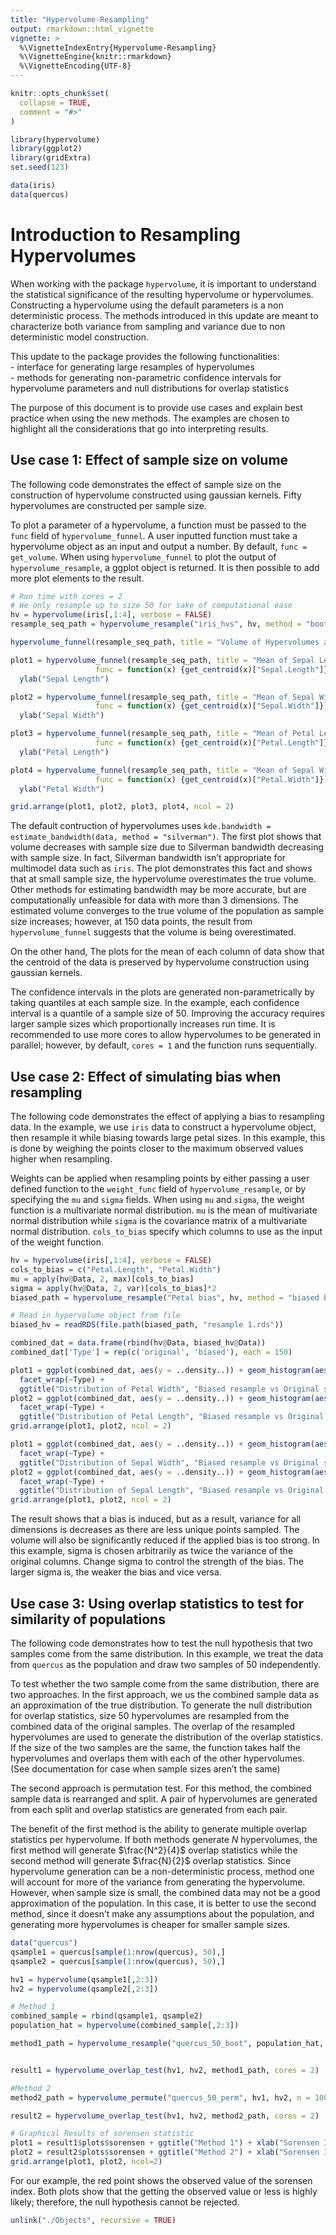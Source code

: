 ```yaml
---
title: "Hypervolume-Resampling"
output: rmarkdown::html_vignette
vignette: >
  %\VignetteIndexEntry{Hypervolume-Resampling}
  %\VignetteEngine{knitr::rmarkdown}
  %\VignetteEncoding{UTF-8}
---
```


```r
knitr::opts_chunk$set(
  collapse = TRUE,
  comment = "#>"
)
```

```r
library(hypervolume)
library(ggplot2)
library(gridExtra)
set.seed(123)
```

```r
data(iris)
data(quercus)
```

# Introduction to Resampling Hypervolumes
When working with the package `hypervolume`, it is important to understand the statistical significance of the resulting hypervolume or hypervolumes. Constructing a hypervolume using the default parameters is a non deterministic process. The methods introduced in this update are meant to characterize both variance from sampling and variance due to non deterministic model construction.   

This update to the package provides the following functionalities:  
- interface for generating large resamples of hypervolumes  
- methods for generating non-parametric confidence intervals for hypervolume parameters and null distributions for overlap statistics  

The purpose of this document is to provide use cases and explain best practice when using the new methods. The examples are chosen to highlight all the considerations that go into interpreting results.  

## Use case 1: Effect of sample size on volume
The following code demonstrates the effect of sample size on the construction of hypervolume constructed using gaussian kernels. Fifty hypervolumes are constructed per sample size.  

To plot a parameter of a hypervolume, a function must be passed to the `func` field of `hypervolume_funnel`. A user inputted function must take a hypervolume object as an input and output a number. By default, `func = get_volume`. When using `hypervolume_funnel` to plot the output of `hypervolume_resample`, a ggplot object is returned. It is then possible to add more plot elements to the result.  

```r
# Run time with cores = 2
# We only resample up to size 50 for sake of computational ease
hv = hypervolume(iris[,1:4], verbose = FALSE)
resample_seq_path = hypervolume_resample("iris_hvs", hv, method = "bootstrap seq", n = 50, seq = c(10, 20, 30, 40, 50), cores = 2)

hypervolume_funnel(resample_seq_path, title = "Volume of Hypervolumes at Different Resample Sizes") + ylab("Volume")

plot1 = hypervolume_funnel(resample_seq_path, title = "Mean of Sepal Length at Different Resample Sizes",
                   func = function(x) {get_centroid(x)["Sepal.Length"]}) +
  ylab("Sepal Length")

plot2 = hypervolume_funnel(resample_seq_path, title = "Mean of Sepal Width at Different Resample Sizes",
                   func = function(x) {get_centroid(x)["Sepal.Width"]}) +
  ylab("Sepal Width")

plot3 = hypervolume_funnel(resample_seq_path, title = "Mean of Petal Length at Different Resample Sizes",
                   func = function(x) {get_centroid(x)["Petal.Length"]}) +
  ylab("Petal Length")

plot4 = hypervolume_funnel(resample_seq_path, title = "Mean of Sepal Width at Different Resample Sizes",
                   func = function(x) {get_centroid(x)["Petal.Width"]}) +
  ylab("Petal Width")

grid.arrange(plot1, plot2, plot3, plot4, ncol = 2)
```

The default contruction of hypervolumes uses `kde.bandwidth = estimate_bandwidth(data, method = "silverman")`. The first plot shows that volume decreases with sample size due to Silverman bandwidth decreasing with sample size. In fact, Silverman bandwidth isn't appropriate for multimodel data such as `iris`. The plot demonstrates this fact and shows that at small sample size, the hypervolume overestimates the true volume. Other methods for estimating bandwidth may be more accurate, but are computationally unfeasible for data with more than 3 dimensions. The estimated volume converges to the true volume of the population as sample size increases; however, at 150 data points, the result from `hypervolume_funnel` suggests that the volume is being overestimated.  

On the other hand, The plots for the mean of each column of data show that the centroid of the data is preserved by hypervolume construction using gaussian kernels.  

The confidence intervals in the plots are generated non-parametrically by taking quantiles at each sample size. In the example, each confidence interval is a quantile of a sample size of 50. Improving the accuracy requires larger sample sizes which proportionally increases run time. It is recommended to use more cores to allow hypervolumes to be generated in parallel; however, by default, `cores = 1` and the function runs sequentially.  

## Use case 2: Effect of simulating bias when resampling
The following code demonstrates the effect of applying a bias to resampling data. In the example, we use `iris` data to construct a hypervolume object, then resample it while biasing towards large petal sizes. In this example, this is done by weighing the points closer to the maximum observed values higher when resampling.  

Weights can be applied when resampling points by either passing a user defined function to the `weight_func` field of `hypervolume_resample`, or by specifying the `mu` and `sigma` fields. When using `mu` and `sigma`, the weight function is a multivariate normal distribution. `mu` is the mean of multivariate normal distribution while `sigma` is the covariance matrix of a multivariate normal distribution. `cols_to_bias` specify which columns to use as the input of the weight function.

```r
hv = hypervolume(iris[,1:4], verbose = FALSE)
cols_to_bias = c("Petal.Length", "Petal.Width")
mu = apply(hv@Data, 2, max)[cols_to_bias]
sigma = apply(hv@Data, 2, var)[cols_to_bias]*2
biased_path = hypervolume_resample("Petal bias", hv, method = "biased bootstrap", n = 1, mu = mu, sigma = sigma, cols_to_bias = cols_to_bias)

# Read in hypervolume object from file
biased_hv = readRDS(file.path(biased_path, "resample 1.rds"))

combined_dat = data.frame(rbind(hv@Data, biased_hv@Data))
combined_dat['Type'] = rep(c('original', 'biased'), each = 150)
```

```r
plot1 = ggplot(combined_dat, aes(y = ..density..)) + geom_histogram(aes(x = Petal.Width, fill = Type), bins = 20) +
  facet_wrap(~Type) +
  ggtitle("Distribution of Petal Width", "Biased resample vs Original sample")
plot2 = ggplot(combined_dat, aes(y = ..density..)) + geom_histogram(aes(x = Petal.Length, fill = Type), bins = 20) +
  facet_wrap(~Type) +
  ggtitle("Distribution of Petal Length", "Biased resample vs Original sample")
grid.arrange(plot1, plot2, ncol = 2)
```

```r
plot1 = ggplot(combined_dat, aes(y = ..density..)) + geom_histogram(aes(x = Sepal.Width, fill = Type), bins = 20) +
  facet_wrap(~Type) +
  ggtitle("Distribution of Sepal Width", "Biased resample vs Original sample")
plot2 = ggplot(combined_dat, aes(y = ..density..)) + geom_histogram(aes(x = Sepal.Length, fill = Type), bins = 20) +
  facet_wrap(~Type) +
  ggtitle("Distribution of Sepal Length", "Biased resample vs Original sample")
grid.arrange(plot1, plot2, ncol = 2)
```

The result shows that a bias is induced, but as a result, variance for all dimensions is decreases as there are less unique points sampled. The volume will also be significantly reduced if the applied bias is too strong. In this example, sigma is chosen arbitrarily as twice the variance of the original columns. Change sigma to control the strength of the bias. The larger sigma is, the weaker the bias and vice versa.  

## Use case 3: Using overlap statistics to test for similarity of populations
The following code demonstrates how to test the null hypothesis that two samples come from the same distribution. In this example, we treat the data from `quercus` as the population and draw two samples of 50 independently.  

To test whether the two sample come from the same distribution, there are two approaches. In the first approach, we us the combined sample data as an approximation of the true distribution. To generate the null distribution for overlap statistics, size 50 hypervolumes are resampled from the combined data of the original samples. The overlap of the resampled hypervolumes are used to generate the distribution of the overlap statistics. If the size of the two samples are the same, the function takes half the hypervolumes and overlaps them with each of the other hypervolumes. (See documentation for case when sample sizes aren't the same)  

The second approach is permutation test. For this method, the combined sample data is rearranged and split. A pair of hypervolumes are generated from each split and overlap statistics are generated from each pair.  

The benefit of the first method is the ability to generate multiple overlap statistics per hypervolume. If both methods generate $N$ hypervolumes, the first method will generate $\frac{N^2}{4}$ overlap statistics while the second method will generate $\frac{N}{2}$ overlap statistics. Since hypervolume generation can be a non-deterministic process, method one will account for more of the variance from generating the hypervolume. However, when sample size is small, the combined data may not be a good approximation of the population. In this case, it is better to use the second method, since it doesn't make any assumptions about the population, and generating more hypervolumes is cheaper for smaller sample sizes.

```r
data("quercus")
qsample1 = quercus[sample(1:nrow(quercus), 50),]
qsample2 = quercus[sample(1:nrow(quercus), 50),]

hv1 = hypervolume(qsample1[,2:3])
hv2 = hypervolume(qsample2[,2:3])

# Method 1
combined_sample = rbind(qsample1, qsample2)
population_hat = hypervolume(combined_sample[,2:3])

method1_path = hypervolume_resample("quercus_50_boot", population_hat, "bootstrap", n = 50, points_per_resample = 50, cores = 2)


result1 = hypervolume_overlap_test(hv1, hv2, method1_path, cores = 2)

#Method 2
method2_path = hypervolume_permute("quercus_50_perm", hv1, hv2, n = 100, cores = 2)

result2 = hypervolume_overlap_test(hv1, hv2, method2_path, cores = 2)

# Graphical Results of sorensen statistic
plot1 = result1$plots$sorensen + ggtitle("Method 1") + xlab("Sorensen Index")
plot2 = result2$plots$sorensen + ggtitle("Method 2") + xlab("Sorensen Index")
grid.arrange(plot1, plot2, ncol=2)
```

For our example, the red point shows the observed value of the sorensen index. Both plots show that the getting the observed value or less is highly likely; therefore, the null hypothesis cannot be rejected.  

```r
unlink("./Objects", recursive = TRUE)
```

